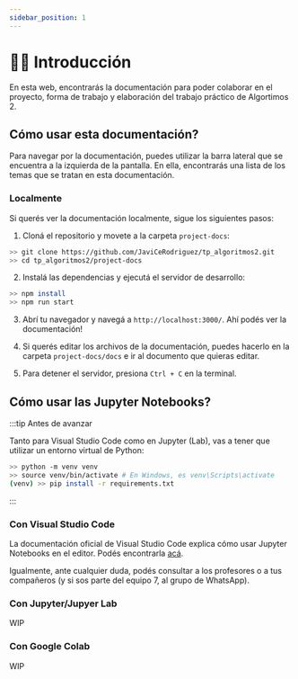 ```yaml
---
sidebar_position: 1
---
```


# 👋🏼 Introducción

En esta web, encontrarás la documentación para poder colaborar en el proyecto, forma de trabajo y elaboración del trabajo práctico de Algortimos 2.

## Cómo usar esta documentación?

Para navegar por la documentación, puedes utilizar la barra lateral que se encuentra a la izquierda de la pantalla. En ella, encontrarás una lista de los temas que se tratan en esta documentación.

### Localmente

Si querés ver la documentación localmente, sigue los siguientes pasos:

1. Cloná el repositorio y movete a la carpeta `project-docs`:

```bash title="📂 /"
>> git clone https://github.com/JaviCeRodriguez/tp_algoritmos2.git
>> cd tp_algoritmos2/project-docs
```

2. Instalá las dependencias y ejecutá el servidor de desarrollo:

```bash title="📂 /tp_algoritmos2/project-docs"
>> npm install
>> npm run start
```

3. Abrí tu navegador y navegá a `http://localhost:3000/`. Ahí podés ver la documentación!

4. Si querés editar los archivos de la documentación, puedes hacerlo en la carpeta `project-docs/docs` e ir al documento que quieras editar.

5. Para detener el servidor, presiona `Ctrl + C` en la terminal.


## Cómo usar las Jupyter Notebooks?

:::tip Antes de avanzar

Tanto para Visual Studio Code como en Jupyter (Lab), vas a tener que utilizar un entorno virtual de Python:

```bash title="📂 /"
>> python -m venv venv
>> source venv/bin/activate # En Windows, es venv\Scripts\activate
(venv) >> pip install -r requirements.txt
````

:::

### Con Visual Studio Code

La documentación oficial de Visual Studio Code explica cómo usar Jupyter Notebooks en el editor. Podés encontrarla [acá](https://code.visualstudio.com/docs/datascience/jupyter-notebooks).

Igualmente, ante cualquier duda, podés consultar a los profesores o a tus compañeros (y si sos parte del equipo 7, al grupo de WhatsApp).

### Con Jupyter/Jupyer Lab

WIP

### Con Google Colab

WIP

